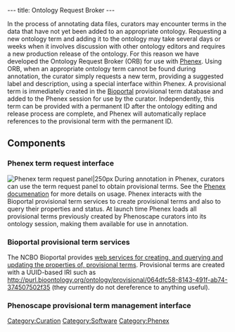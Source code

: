 ---
title: Ontology Request Broker
---

In the process of annotating data files, curators may encounter terms in the data that have not yet been added to an appropriate ontology. Requesting a new ontology term and adding it to the ontology may take several days or weeks when it involves discussion with other ontology editors and requires a new production release of the ontology. For this reason we have developed the Ontology Request Broker (ORB) for use with [[Phenex]]. Using ORB, when an appropriate ontology term cannot be found during annotation, the curator simply requests a new term, providing a suggested label and description, using a special interface within Phenex. A provisional term is immediately created in the [http://bioportal.bioontology.org Bioportal] provisional term database and added to the Phenex session for use by the curator. Independently, this term can be provided with a permanent ID after the ontology editing and release process are complete, and Phenex will automatically replace references to the provisional term with the permanent ID.

==Components==
===Phenex term request interface===
[[File:ORB-request.png|thumb|Phenex term request panel|250px]]
During annotation in Phenex, curators can use the term request panel to obtain provisional terms. See the [[Phenex#Ontology_Request_Broker_.28ORB.29|Phenex documenation]] for more details on usage. Phenex interacts with the Bioportal provisional term services to create provisional terms and also to query their properties and status. At launch time Phenex loads all provisional terms previously created by Phenoscape curators into its ontology session, making them available for use in annotation.

===Bioportal provisional term services===
The NCBO Bioportal provides [http://www.bioontology.org/wiki/index.php/BioPortal_Provisional_Terms web services for creating, and querying and updating the properties of, provisional terms]. Provisional terms are created with a UUID-based IRI such as http://purl.bioontology.org/ontology/provisional/064dfc58-8143-491f-ab74-374507502f35 (they currently do not dereference to anything useful).

===Phenoscape provisional term management interface===

[[Category:Curation]]
[[Category:Software]]
[[Category:Phenex]]